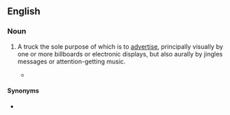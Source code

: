 ==English==

===Noun===
{{en-noun|head=[[ad]] [[truck]]}}

# {{lb|en|advertising}} A truck the sole purpose of which is to [[advertise]], principally visually by one or more billboards or electronic displays, but also aurally by jingles messages or attention-getting music.
#* {{quote-book|title=Heaven Lake|page=449|author=John Dalton|year=2004|passage=An '''ad truck''' passed down the lane blaring out a shrill announcement for a new perfume and cosmetics line that would be available Saturday in the town's department store.}}

====Synonyms====
* {{l|en|mobile billboard}}